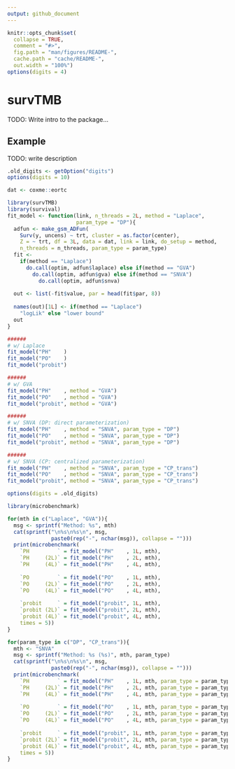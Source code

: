 ```yaml
---
output: github_document
---
```


```r
knitr::opts_chunk$set(
  collapse = TRUE,
  comment = "#>",
  fig.path = "man/figures/README-",
  cache.path = "cache/README-",
  out.width = "100%")
options(digits = 4)
```
# survTMB

TODO: Write intro to the package...

## Example

TODO: write description

```r
.old_digits <- getOption("digits")
options(digits = 10)
```

```r
dat <- coxme::eortc

library(survTMB)
library(survival)
fit_model <- function(link, n_threads = 2L, method = "Laplace", 
                      param_type = "DP"){
  adfun <- make_gsm_ADFun(
    Surv(y, uncens) ~ trt, cluster = as.factor(center), 
    Z = ~ trt, df = 3L, data = dat, link = link, do_setup = method, 
    n_threads = n_threads, param_type = param_type)
  fit <- 
    if(method == "Laplace")
      do.call(optim, adfun$laplace) else if(method == "GVA") 
        do.call(optim, adfun$gva) else if(method == "SNVA")
          do.call(optim, adfun$snva)
  
  out <- list(-fit$value, par = head(fit$par, 8))
  
  names(out)[1L] <- if(method == "Laplace")
    "logLik" else "lower bound"
  out
}

######
# w/ Laplace
fit_model("PH"    )
fit_model("PO"    )
fit_model("probit")

######
# w/ GVA
fit_model("PH"    , method = "GVA")
fit_model("PO"    , method = "GVA")
fit_model("probit", method = "GVA")

######
# w/ SNVA (DP: direct parameterization)
fit_model("PH"    , method = "SNVA", param_type = "DP")
fit_model("PO"    , method = "SNVA", param_type = "DP")
fit_model("probit", method = "SNVA", param_type = "DP")

######
# w/ SNVA (CP: centralized parameterization)
fit_model("PH"    , method = "SNVA", param_type = "CP_trans")
fit_model("PO"    , method = "SNVA", param_type = "CP_trans")
fit_model("probit", method = "SNVA", param_type = "CP_trans")
```

```r
options(digits = .old_digits)
```

```r
library(microbenchmark)
```

```r
for(mth in c("Laplace", "GVA")){
  msg <- sprintf("Method: %s", mth)
  cat(sprintf("\n%s\n%s\n", msg, 
              paste0(rep("-", nchar(msg)), collapse = "")))
  print(microbenchmark(
    `PH         ` = fit_model("PH"    , 1L, mth),
    `PH     (2L)` = fit_model("PH"    , 2L, mth),
    `PH     (4L)` = fit_model("PH"    , 4L, mth),
    
    `PO         ` = fit_model("PO"    , 1L, mth),
    `PO     (2L)` = fit_model("PO"    , 2L, mth),
    `PO     (4L)` = fit_model("PO"    , 4L, mth), 
    
    `probit     ` = fit_model("probit", 1L, mth),
    `probit (2L)` = fit_model("probit", 2L, mth),
    `probit (4L)` = fit_model("probit", 4L, mth),
    times = 5))
}
```

```r
for(param_type in c("DP", "CP_trans")){
  mth <- "SNVA"
  msg <- sprintf("Method: %s (%s)", mth, param_type)
  cat(sprintf("\n%s\n%s\n", msg, 
              paste0(rep("-", nchar(msg)), collapse = "")))
  print(microbenchmark(
    `PH         ` = fit_model("PH"    , 1L, mth, param_type = param_type),
    `PH     (2L)` = fit_model("PH"    , 2L, mth, param_type = param_type),
    `PH     (4L)` = fit_model("PH"    , 4L, mth, param_type = param_type),
    
    `PO         ` = fit_model("PO"    , 1L, mth, param_type = param_type),
    `PO     (2L)` = fit_model("PO"    , 2L, mth, param_type = param_type),
    `PO     (4L)` = fit_model("PO"    , 4L, mth, param_type = param_type), 
    
    `probit     ` = fit_model("probit", 1L, mth, param_type = param_type),
    `probit (2L)` = fit_model("probit", 2L, mth, param_type = param_type),
    `probit (4L)` = fit_model("probit", 4L, mth, param_type = param_type),
    times = 5))
}
```
